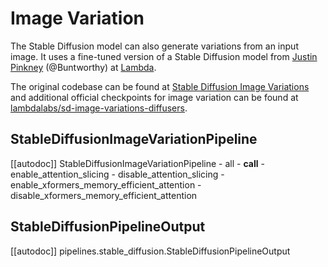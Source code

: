 <!--Copyright 2023 The HuggingFace Team. All rights reserved.

Licensed under the Apache License, Version 2.0 (the "License"); you may not use this file except in compliance with
the License. You may obtain a copy of the License at

http://www.apache.org/licenses/LICENSE-2.0

Unless required by applicable law or agreed to in writing, software distributed under the License is distributed on
an "AS IS" BASIS, WITHOUT WARRANTIES OR CONDITIONS OF ANY KIND, either express or implied. See the License for the
specific language governing permissions and limitations under the License.
-->

# Image Variation

The Stable Diffusion model can also generate variations from an input image. It uses a fine-tuned version of a Stable Diffusion model from [Justin Pinkney](https://www.justinpinkney.com/) (@Buntworthy) at [Lambda](https://lambdalabs.com/).

The original codebase can be found at [Stable Diffusion Image Variations](https://github.com/LambdaLabsML/lambda-diffusers#stable-diffusion-image-variations) and additional official checkpoints for image variation can be found at [lambdalabs/sd-image-variations-diffusers](https://huggingface.co/lambdalabs/sd-image-variations-diffusers).

## StableDiffusionImageVariationPipeline

[[autodoc]] StableDiffusionImageVariationPipeline
	- all
	- __call__
	- enable_attention_slicing
	- disable_attention_slicing
	- enable_xformers_memory_efficient_attention
	- disable_xformers_memory_efficient_attention

## StableDiffusionPipelineOutput

[[autodoc]] pipelines.stable_diffusion.StableDiffusionPipelineOutput
